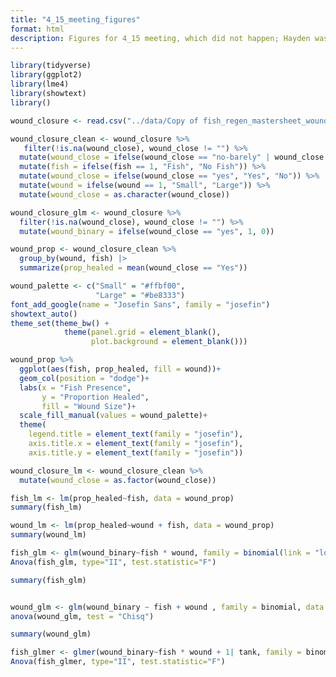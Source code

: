 ```yaml
---
title: "4_15_meeting_figures"
format: html
description: Figures for 4_15 meeting, which did not happen; Hayden was sick! Figures include a barplot of wound closure (proportion) for corals with and without fish, lm for fish and wound effects on wound closure and glm for fish and wound effects on wound closure. 
---
```


```r
library(tidyverse)
library(ggplot2)
library(lme4)
library(showtext)
library()
```


```r


wound_closure <- read.csv("../data/Copy of fish_regen_mastersheet_wound closure_necrosis - mastersheet.csv")

wound_closure_clean <- wound_closure %>% 
   filter(!is.na(wound_close), wound_close != "") %>% 
  mutate(wound_close = ifelse(wound_close == "no-barely" | wound_close == "no - barely", "no", wound_close)) %>% 
  mutate(fish = ifelse(fish == 1, "Fish", "No Fish")) %>% 
  mutate(wound_close = ifelse(wound_close == "yes", "Yes", "No")) %>% 
  mutate(wound = ifelse(wound == 1, "Small", "Large")) %>% 
  mutate(wound_close = as.character(wound_close))

wound_closure_glm <- wound_closure %>% 
  filter(!is.na(wound_close), wound_close != "") %>% 
  mutate(wound_binary = ifelse(wound_close == "yes", 1, 0))

wound_prop <- wound_closure_clean %>% 
  group_by(wound, fish) |>
  summarize(prop_healed = mean(wound_close == "Yes"))

wound_palette <- c("Small" = "#ffbf00", 
                   "Large" = "#be8333")
font_add_google(name = "Josefin Sans", family = "josefin")
showtext_auto()
theme_set(theme_bw() +
            theme(panel.grid = element_blank(), 
                  plot.background = element_blank()))
```

```r

wound_prop %>% 
  ggplot(aes(fish, prop_healed, fill = wound))+
  geom_col(position = "dodge")+
  labs(x = "Fish Presence", 
       y = "Proportion Healed", 
       fill = "Wound Size")+
  scale_fill_manual(values = wound_palette)+
  theme(
    legend.title = element_text(family = "josefin"), 
    axis.title.x = element_text(family = "josefin"), 
    axis.title.y = element_text(family = "josefin"))
```

```r
wound_closure_lm <- wound_closure_clean %>% 
  mutate(wound_close = as.factor(wound_close))

fish_lm <- lm(prop_healed~fish, data = wound_prop)
summary(fish_lm)

wound_lm <- lm(prop_healed~wound + fish, data = wound_prop)
summary(wound_lm)

```

```r
fish_glm <- glm(wound_binary~fish * wound, family = binomial(link = "logit"), data = wound_closure_glm )
Anova(fish_glm, type="II", test.statistic="F")

summary(fish_glm)


wound_glm <- glm(wound_binary ~ fish + wound , family = binomial, data = wound_closure_glm)
anova(wound_glm, test = "Chisq")

summary(wound_glm)

fish_glmer <- glmer(wound_binary~fish * wound + 1| tank, family = binomial, data = wound_closure_glm )
Anova(fish_glmer, type="II", test.statistic="F")

```


